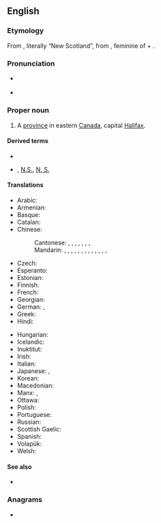 ==English==
{{wikipedia}}

===Etymology===
From {{etyl|la|en}}, literally “New Scotland”, from {{m|la|nova}}, feminine of {{m|la|novus||new}} + {{m|la|Scotia||Scotland}}.

===Pronunciation===
* {{a|Canada|GA}} {{IPA|/ˌnoʊ.və ˈskoʊ.ʃə/|lang=en}}
* {{a|RP}} {{IPA|/ˌnəʊ.və ˈskəʊ.ʃə/|lang=en}}

===Proper noun===
{{en-propn|head=Nova Scotia}}

# A [[province]] in eastern [[Canada]], capital [[Halifax]].

====Derived terms====
* {{l|en|Nova Scotian}}
* {{l|en|NS}}, [[N.S.]], [[N. S.]] {{qualifier|abbreviation}}

====Translations====
{{trans-top|province in eastern Canada}}
* Arabic: {{t|ar|نُوفَا سْكُوتْيَا|f}}
* Armenian: {{t|hy|Նոր Շոտլանդիա}}
* Basque: {{t|eu|Eskozia Berria}}
* Catalan: {{t|ca|Nova Escòcia|f}}
* Chinese:
*: Cantonese: {{t|yue|諾華斯高沙|sc=Hani}}, {{t|yue|诺华斯高沙|tr=nok6 waa4 si1 gou1 saa1|sc=Hani}}, {{t|yue|諾華斯高沙省|sc=Hani}}, {{t|yue|诺华斯高沙省|tr=nok6 waa4 si1 gou1 saa1 saang2|sc=Hani}}, {{t|yue|斯高沙|tr=si1 gou1 saa1|sc=Hani}}, {{t|yue|斯高沙省|tr=si1 gou1 saa1 saang2|sc=Hani}}, {{t|yue|新斯高沙|tr=san1 si1 gou1 saa1|sc=Hani}}, {{t|yue|新斯高沙省|tr=san1 si1 gou1 saa1 saang2|sc=Hani}}
*: Mandarin: {{t+|cmn|新斯科舍|tr=Xīn Sīkēshě|sc=Hani}}, {{t|cmn|新斯科舍省|tr=Xīn Sīkēshě Shěng|sc=Hani}}, {{t|cmn|新斯科細亞|sc=Hani}}, {{t|cmn|新斯科细亚|tr=Xīn Sīkēxìyà|sc=Hani}}, {{t|cmn|新斯科細亞省|sc=Hani}}, {{t|cmn|新斯科细亚省|tr=Xīn Sīkēxìyà Shěng|sc=Hani}}, {{t|cmn|諾華斯高沙|sc=Hani}}, {{t|cmn|诺华斯高沙|tr=Nuòhuá Sīgāoshā|sc=Hani}}, {{t|cmn|諾華斯高沙省|sc=Hani}}, {{t|cmn|诺华斯高沙省|tr=Nuòhuá Sīgāoshā Shěng|sc=Hani}}, {{t|cmn|斯高沙|tr=Sīgāoshā|sc=Hani}}, {{t|cmn|斯高沙省|tr=Sīgāoshā Shěng|sc=Hani}}, {{t|cmn|新斯高沙|tr=Xīn Sīgāoshā|sc=Hani}}, {{t|cmn|新斯高沙省|tr=Xīn Sīgāoshā Shěng|sc=Hani}}
* Czech: {{t+|cs|Nové Skotsko|n}}
* Esperanto: {{t|eo|Nov-Skotio}}
* Estonian: {{t|et|Nova Scotia}}
* Finnish: {{t+|fi|Nova Scotia}}
* French: {{t+|fr|Nouvelle-Écosse|f}}
* Georgian: {{t|ka|ახალი შოტლანდია}}
* German: {{t+|de|Neuschottland|n}}, {{t+|de|Nova Scotia|n}}
* Greek: {{t|el|Νέα Σκωτία|f}}
* Hindi: {{t-needed|hi}}
{{trans-mid}}
* Hungarian: {{t+|hu|Új-Skócia}}
* Icelandic: {{t|is|Nýja-Skotland|n}}
* Inuktitut: {{t|iu|ᓅᕙᓯᑰᓴ|sc=Cans}}
* Irish: {{t|ga|Albain Nua|f}}
* Italian: {{t+|it|Nuova Scozia|f}}
* Japanese: {{t|ja|ノバスコシア|tr=Nobasukoshia}}, {{t|ja|ノバスコシア州|tr=Nobasukoshia-shū}}
* Korean: {{t|ko|노바스코샤|tr=Nobaseukosya}}
* Macedonian: {{t|mk|Нова Шкотска|f|tr=Nóva Škótska}}
* Manx: {{t|gv|Nalbin Noa|f}}, {{t|gv|Albin Noa|f|alt=Yn Albin Noa}}
* Ottawa: {{t|otw|Miijmaawki}}
* Polish: {{t+|pl|Nowa Szkocja|f}}
* Portuguese: {{t+|pt|Nova Escócia|f}}
* Russian: {{t|ru|Но́вая Шотла́ндия|f}}
* Scottish Gaelic: {{t|gd|Alba Nuadh|f}}
* Spanish: {{t|es|Nueva Escocia|f}}
* Volapük: {{t+|vo|Nula-Skotän}}
* Welsh: {{t|cy|Nofa Scotia|m|f}}
{{trans-bottom}}

====See also====
* {{l|en|Appendix:Place names in Nova Scotia}}

{{topics|en|Nova Scotia|Provinces of Canada}}

===Anagrams===
* {{anagrams|en|avocations}}